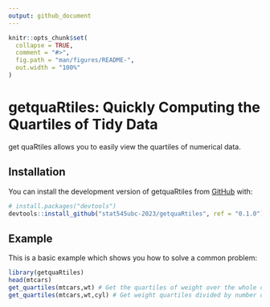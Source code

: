 ```yaml
---
output: github_document
---
```



```r
knitr::opts_chunk$set(
  collapse = TRUE,
  comment = "#>",
  fig.path = "man/figures/README-",
  out.width = "100%"
)
```

# getquaRtiles: Quickly Computing the Quartiles of Tidy Data

<!-- badges: start -->
<!-- badges: end -->

get quaRtiles allows you to easily view the quartiles of numerical data.


## Installation

You can install the development version of getquaRtiles from [GitHub](https://github.com/) with:

``` r
# install.packages("devtools")
devtools::install_github("stat545ubc-2023/getquaRtiles", ref = "0.1.0")
```

## Example

This is a basic example which shows you how to solve a common problem:

```r
library(getquaRtiles)
head(mtcars)
get_quartiles(mtcars,wt) # Get the quartiles of weight over the whole dataset
get_quartiles(mtcars,wt,cyl) # Get weight quartiles divided by number of cylinders
```
